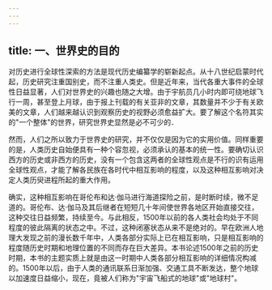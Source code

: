 ```yaml
---
---
---
```

title: 一、世界史的目的
---



对历史进行全球性深索的方法是现代历史编纂学的崭新起点。从十八世纪启蒙时代起，历史研究注重国别史，而不注重人类史。但是近年来，当代各重大事件的全球性日益显著，人们对世界史的兴趣也随之大增。由于宇航员几小时内即可绕地球飞行一周，甚至登上月球，由于报上刊载的有关亚非的文章，其数量并不少于有关欧美的文章，人们越来越认识到观察历史的视野必须愈益扩大。要了解这个名符其实的"一个整体"的世界，研究世界史显然是必不可少的．

然而，人们之所以致力于世界史的研究，并不仅仅是因为它的实用价值。同样重要的是，人类历史自始便具有一种个容忽视，必须承认的基本的统一性。要确切认识西方的历史或非西方的历史，没有一个包含这两者的全球性观点是不行的识有运用全球性观点，才能了解各民族在各时代中相互影响的程度，以及这种相互影响对决定人类历臾进程所起的重大作用。

确实，这种相互影响在哥伦布和达·伽马进行海道探险之前，是时断时续，微不足道的。哥伦布、达·伽马及其后继者在短短几十年间使世界各地区开始直接交往，这种交往日益频繁，持续至今。与此相反，1500年以前的各人类社会均处于不同程度的彼此隔离的状态之中。不过，这种闭塞状态从来不是绝对的。早在欧洲人地理大发现之前的漫长数千年中，人类各部分实际上已在相互影响，只是相互影响的程度随历史时期和地理位置的不同而存在巨大差异。本书论述1500年之前的历史时期，本书的主题实质上就是由这一时期中人类各部分相互影响的详细情况构减的。1500年以后，由于人类的通讯联系日渐加强、交通工具不断发达，整个地球以加速度日益缩小，现在，竟被人们称为"宇宙飞船式的地球"或"地球村"。